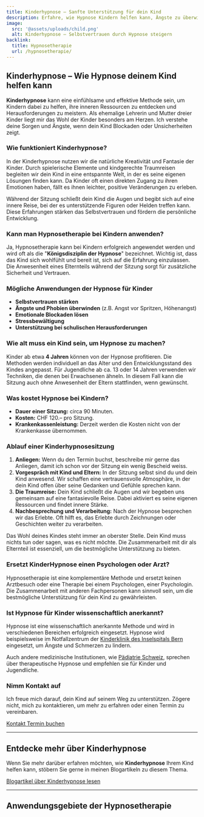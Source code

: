 ```yaml
---
title: Kinderhypnose – Sanfte Unterstützung für dein Kind
description: Erfahre, wie Hypnose Kindern helfen kann, Ängste zu überwinden, Selbstvertrauen zu stärken und Herausforderungen zu meistern. Als erfahrene Hypnosetherapeutin in Bern begleite ich Ihr Kind auf diesem Weg.
image:
  src: '@assets/uploads/child.png'
  alt: Kinderhypnose – Selbstvertrauen durch Hypnose steigern
backlink:
  title: Hypnosetherapie
  url: /hypnosetherapie/
---
```



<div class="relative">

## Kinderhypnose – Wie Hypnose deinem Kind helfen kann

**Kinderhypnose** kann eine einfühlsame und effektive Methode sein, um Kindern dabei zu helfen, ihre inneren Ressourcen zu entdecken und Herausforderungen zu meistern. Als ehemalige Lehrerin und Mutter dreier Kinder liegt mir das Wohl der Kinder besonders am Herzen. Ich verstehe deine Sorgen und Ängste, wenn dein Kind Blockaden oder Unsicherheiten zeigt.

### Wie funktioniert Kinderhypnose?

In der Kinderhypnose nutzen wir die natürliche Kreativität und Fantasie der Kinder. Durch spielerische Elemente und kindgerechte Traumreisen begleiten wir dein Kind in eine entspannte Welt, in der es seine eigenen Lösungen finden kann. Da Kinder oft einen direkten Zugang zu ihren Emotionen haben, fällt es ihnen leichter, positive Veränderungen zu erleben.

Während der Sitzung schließt dein Kind die Augen und begibt sich auf eine innere Reise, bei der es unterstützende Figuren oder Helden treffen kann. Diese Erfahrungen stärken das Selbstvertrauen und fördern die persönliche Entwicklung.

### Kann man Hypnosetherapie bei Kindern anwenden?

Ja, Hypnosetherapie kann bei Kindern erfolgreich angewendet werden und wird oft als die "**Königsdisziplin der Hypnose**" bezeichnet. Wichtig ist, dass das Kind sich wohlfühlt und bereit ist, sich auf die Erfahrung einzulassen. Die Anwesenheit eines Elternteils während der Sitzung sorgt für zusätzliche Sicherheit und Vertrauen.

### Mögliche Anwendungen der Hypnose für Kinder

- **Selbstvertrauen stärken**
- **Ängste und Phobien überwinden** (z.B. Angst vor Spritzen, Höhenangst)
- **Emotionale Blockaden lösen**
- **Stressbewältigung**
- **Unterstützung bei schulischen Herausforderungen**


### Wie alt muss ein Kind sein, um Hypnose zu machen?

Kinder ab etwa **4 Jahren** können von der Hypnose profitieren. Die Methoden werden individuell an das Alter und den Entwicklungsstand des Kindes angepasst. Für Jugendliche ab ca. 13 oder 14 Jahren verwenden wir Techniken, die denen bei Erwachsenen ähneln. In diesem Fall kann die Sitzung auch ohne Anwesenheit der Eltern stattfinden, wenn gewünscht.

### Was kostet Hypnose bei Kindern?

- **Dauer einer Sitzung:** circa 90 Minuten.
- **Kosten:** CHF 120.– pro Sitzung.
- **Krankenkassenleistung:** Derzeit werden die Kosten nicht von der Krankenkasse übernommen.

### Ablauf einer Kinderhypnosesitzung

1. **Anliegen:** Wenn du den Termin buchst, beschreibe mir gerne das Anliegen, damit ich schon vor der Sitzung ein wenig Bescheid weiss.
2. **Vorgespräch mit Kind und Eltern:** In der Sitzung selbst sind du und dein Kind anwesend. Wir schaffen eine vertrauensvolle Atmosphäre, in der dein Kind offen über seine Gedanken und Gefühle sprechen kann.
3. **Die Traumreise:** Dein Kind schließt die Augen und wir begeben uns gemeinsam auf eine fantasievolle Reise. Dabei aktiviert es seine eigenen Ressourcen und findet innere Stärke.
4. **Nachbesprechung und Verarbeitung:** Nach der Hypnose besprechen wir das Erlebte. Oft hilft es, das Erlebte durch Zeichnungen oder Geschichten weiter zu verarbeiten.

Das Wohl deines Kindes steht immer an oberster Stelle. Dein Kind muss nichts tun oder sagen, was es nicht möchte. Die Zusammenarbeit mit dir als Elternteil ist essenziell, um die bestmögliche Unterstützung zu bieten.

### Ersetzt KinderHypnose einen Psychologen oder Arzt?

Hypnosetherapie ist eine komplementäre Methode und ersetzt keinen Arztbesuch oder eine Therapie bei einem Psychologen, einer Psychologin. Die Zusammenarbeit mit anderen Fachpersonen kann sinnvoll sein, um die bestmögliche Unterstützung für dein Kind zu gewährleisten.

###  Ist Hypnose für Kinder wissenschaftlich anerkannt?

Hypnose ist eine wissenschaftlich anerkannte Methode und wird in verschiedenen Bereichen erfolgreich eingesetzt. Hypnose wird beispielsweise im Notfallzentrum der <a href="https://kinderklinik.insel.ch/de/unser-angebot/pflege/hypnose" class="text-red-700 underline" target="_blank">Kinderklinik des Inselspitals Bern</a> eingesetzt, um Ängste und Schmerzen zu lindern.

Auch andere medizinische Institutionen, wie <a href="https://www.paediatrieschweiz.ch/medizinische-hypnose-ein-sinnvoller-therapeutischer-ansatz/" class="text-red-700 underline" target="_blank">Pädiatrie Schweiz</a>, sprechen über therapeutische Hypnose und empfehlen sie für Kinder und Jugendliche.

### Nimm Kontakt auf

Ich freue mich darauf, dein Kind auf seinem Weg zu unterstützen. Zögere nicht, mich zu kontaktieren, um mehr zu erfahren oder einen Termin zu vereinbaren.


</div>

<div class="flex flex-wrap gap-4">
  <a data-umami-event="Kinderhypnose – Button Kontakt" href="/kontakt/" class="inline-flex items-center justify-center px-6 py-3 text-base leading-tight font-bold text-red-600 bg-transparent border border-red-600 rounded-full transition hover:bg-red-500 hover:text-red-50 no-underline">
    <span>Kontakt</span>
  </a>
  <a
    data-umami-event="Open Calendly – Kinderhypnose"
    href="/termin/"
    class="inline-flex no-prose items-center justify-center px-6 py-3 text-base leading-tight font-bold text-white bg-red-600 border border-red-600 rounded-full transition hover:bg-red-500 hover:text-red-50 no-underline"
  >
    <span>Termin buchen</span>
  </a>
</div>

<hr class="border-gray-400" />

## Entdecke mehr über Kinderhypnose

Wenn Sie mehr darüber erfahren möchten, wie **Kinderhypnose** Ihrem Kind helfen kann, stöbern Sie gerne in meinen Blogartikeln zu diesem Thema.

<a href="/tags/kinderhypnose/" class="inline-flex items-center justify-center px-6 py-3 text-base leading-tight font-bold text-red-600 bg-transparent border border-red-600 rounded-full transition hover:bg-red-500 hover:text-red-50 no-underline">
  <span>Blogartikel über Kinderhypnose lesen</span>
</a>

<hr class="border-gray-400" />

## Anwendungsgebiete der Hypnosetherapie

<SubPages id="hypnotherapy" exclude="/hypnosetherapie/kinderhypnose/" columns={3} />

